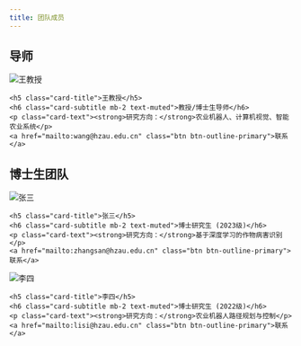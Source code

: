 ```yaml
---
title: 团队成员
---
```


## 导师

<div class="row">
<div class="col-md-6">
<div class="card mb-4">
  <img src="images/wang.jpg" class="card-img-top" alt="王教授">
  <div class="card-body">
    <h5 class="card-title">王教授</h5>
    <h6 class="card-subtitle mb-2 text-muted">教授/博士生导师</h6>
    <p class="card-text"><strong>研究方向：</strong>农业机器人、计算机视觉、智能农业系统</p>
    <a href="mailto:wang@hzau.edu.cn" class="btn btn-outline-primary">联系</a>
  </div>
</div>
</div>
</div>

## 博士生团队

<div class="row">
<div class="col-md-4">
<div class="card mb-4">
  <img src="images/zhangsan.jpg" class="card-img-top" alt="张三">
  <div class="card-body">
    <h5 class="card-title">张三</h5>
    <h6 class="card-subtitle mb-2 text-muted">博士研究生 (2023级)</h6>
    <p class="card-text"><strong>研究方向：</strong>基于深度学习的作物病害识别</p>
    <a href="mailto:zhangsan@hzau.edu.cn" class="btn btn-outline-primary">联系</a>
  </div>
</div>
</div>

<div class="col-md-4">
<div class="card mb-4">
  <img src="images/lisi.jpg" class="card-img-top" alt="李四">
  <div class="card-body">
    <h5 class="card-title">李四</h5>
    <h6 class="card-subtitle mb-2 text-muted">博士研究生 (2022级)</h6>
    <p class="card-text"><strong>研究方向：</strong>农业机器人路径规划与控制</p>
    <a href="mailto:lisi@hzau.edu.cn" class="btn btn-outline-primary">联系</a>
  </div>
</div>
</div>
</div>